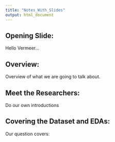 ```yaml
---
title: "Notes_With_Slides"
output: html_document
---
```


## Opening Slide:

Hello Vermeer...

## Overview:
Overview of what we are going to talk about.

## Meet the Researchers:
Do our own introductions

## Covering the Dataset and EDAs:
Our question covers: 
